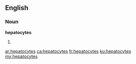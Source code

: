 ==English==

===Noun===
'''hepatocytes'''

# {{plural of|hepatocyte}}

[[ar:hepatocytes]]
[[ca:hepatocytes]]
[[fr:hepatocytes]]
[[ku:hepatocytes]]
[[my:hepatocytes]]
